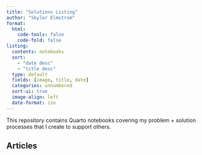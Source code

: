 ```yaml
---
title: "Solutions Listing"
author: "Skyler Elmstrom"
format:
  html:
    code-tools: false
    code-fold: false
listing:
  contents: notebooks
  sort:
    - "date desc"
    - "title desc"
  type: default
  fields: [image, title, date]
  categories: unnumbered
  sort-ui: true
  image-align: left
  date-format: iso
---
```


This repository contains Quarto notebooks covering my problem + solution processes that I create to support others.

## Articles

<!-- # ```{r} -->
<!-- # # List .qmd files inside "notebooks/" folder -->
<!-- # articles <- list.files(path = "notebooks", pattern = "\\.qmd$", full.names = TRUE) -->
<!-- # ``` -->

<!-- # ```{r results='asis'} -->
<!-- # # Generate links -->
<!-- # for (article in articles) { -->
<!-- #   article_name <- gsub("\\.qmd$", "", basename(article)) # Remove extension -->
<!-- #   cat(sprintf("- [%s](%s)\n", article_name, article)) -->
<!-- # } -->
<!-- # ``` -->

